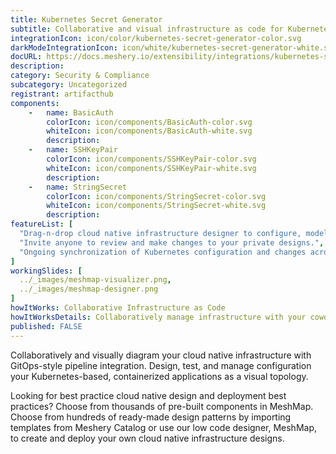 ```yaml
---
title: Kubernetes Secret Generator
subtitle: Collaborative and visual infrastructure as code for Kubernetes Secret Generator
integrationIcon: icon/color/kubernetes-secret-generator-color.svg
darkModeIntegrationIcon: icon/white/kubernetes-secret-generator-white.svg
docURL: https://docs.meshery.io/extensibility/integrations/kubernetes-secret-generator
description: 
category: Security & Compliance
subcategory: Uncategorized
registrant: artifacthub
components: 
	-	name: BasicAuth
		colorIcon: icon/components/BasicAuth-color.svg
		whiteIcon: icon/components/BasicAuth-white.svg
		description: 
	-	name: SSHKeyPair
		colorIcon: icon/components/SSHKeyPair-color.svg
		whiteIcon: icon/components/SSHKeyPair-white.svg
		description: 
	-	name: StringSecret
		colorIcon: icon/components/StringSecret-color.svg
		whiteIcon: icon/components/StringSecret-white.svg
		description: 
featureList: [
  "Drag-n-drop cloud native infrastructure designer to configure, model, and deploy your workloads.",
  "Invite anyone to review and make changes to your private designs.",
  "Ongoing synchronization of Kubernetes configuration and changes across any number of clusters."
]
workingSlides: [
  ../_images/meshmap-visualizer.png,
  ../_images/meshmap-designer.png
]
howItWorks: Collaborative Infrastructure as Code
howItWorksDetails: Collaboratively manage infrastructure with your coworkers synchronously sharing the same designs.
published: FALSE
---
```

<p>

</p>
<p>
    Collaboratively and visually diagram your cloud native infrastructure with GitOps-style pipeline integration. Design, test, and manage configuration your Kubernetes-based, containerized applications as a visual topology.
</p>
<p>
    Looking for best practice cloud native design and deployment best practices? Choose from thousands of pre-built components in MeshMap. Choose from hundreds of ready-made design patterns by importing templates from Meshery Catalog or use our low code designer, MeshMap, to create and deploy your own cloud native infrastructure designs.
</p>
